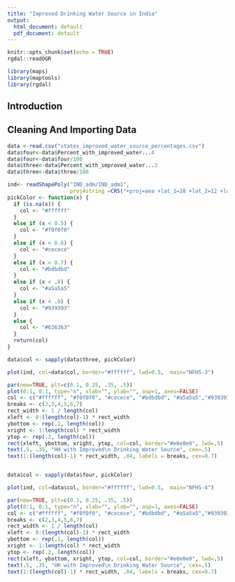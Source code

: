 ```yaml
---
title: "Improved Drinking Water Source in India"
output:
  html_document: default
  pdf_document: default
---
```


```r
knitr::opts_chunk$set(echo = TRUE)
rgdal::readOGR
```

```r
library(maps)
library(maptools)
library(rgdal)
```

## Introduction




## Cleaning And Importing Data
```r
data <-read.csv("states_improved_water_source_percentages.csv")
data$four<-data$Percent_with_improved_water...4
data$four<-data$four/100
data$three<-data$Percent_with_improved_water...3
data$three<-data$three/100
```



```r
ind<- readShapePoly("IND_adm/IND_adm1", 
                    proj4string =CRS("+proj=aea +lat_1=28 +lat_2=12 +lat_0=20 +lon_0=78 +x_0=2000000 +y_0=2000000 +ellps=WGS84 +datum=WGS84 +units=m +no_defs"))
pickColor <- function(x) {
  if (is.na(x)) {
    col <- "#ffffff"
  }
  else if (x < 0.5) {
    col <- "#f0f0f0"
  }
  else if (x < 0.6) {
    col <- "#cecece"
  }
  else if (x < 0.7) {
    col <- "#bdbdbd"
  }
  else if (x < .8) {
    col <- "#a5a5a5"
  }
  else if (x < .9) {
    col <- "#939393"
  }
  else {
    col <- "#636363"
  }
  return(col)
}

data$col <- sapply(data$three, pickColor)

plot(ind, col=data$col, border="#ffffff", lwd=0.5,  main="NFHS-3")

par(new=TRUE, plt=c(0.1, 0.25, .35, .5))
plot(0:1, 0:1, type="n", xlab="", ylab="", asp=1, axes=FALSE)
col <- c("#ffffff", "#f0f0f0", "#cecece", "#bdbdbd", "#a5a5a5","#939393", "#636363")
breaks <- c(2,3,4,5,6,7)
rect_width <- 1 / length(col)
xleft <- 0:(length(col)-1) * rect_width
ybottom <- rep(.1, length(col))
xright <- 1:length(col) * rect_width
ytop <- rep(.2, length(col))
rect(xleft, ybottom, xright, ytop, col=col, border="#e0e0e0", lwd=.5)
text(.5, .35, "HH with Improved\n Drinking Water Source", cex=.5)
text(1:(length(col)-1) * rect_width, .04, labels = breaks, cex=0.7)



```
```r
data$col <- sapply(data$four, pickColor)

plot(ind, col=data$col, border="#ffffff", lwd=0.5,  main="NFHS-4")

par(new=TRUE, plt=c(0.1, 0.25, .35, .5))
plot(0:1, 0:1, type="n", xlab="", ylab="", asp=1, axes=FALSE)
col <- c("#ffffff", "#f0f0f0", "#cecece", "#bdbdbd", "#a5a5a5","#939393", "#636363")
breaks <- c(2,3,4,5,6,7)
rect_width <- 1 / length(col)
xleft <- 0:(length(col)-1) * rect_width
ybottom <- rep(.1, length(col))
xright <- 1:length(col) * rect_width
ytop <- rep(.2, length(col))
rect(xleft, ybottom, xright, ytop, col=col, border="#e0e0e0", lwd=.5)
text(.5, .35, "HH with Improved\n Drinking Water Source", cex=.5)
text(1:(length(col)-1) * rect_width, .04, labels = breaks, cex=0.7)
```

